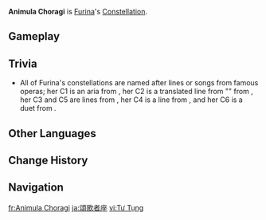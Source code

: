 {{Constellation Overview Infobox
|image       = Animula Choragi
|character   = Furina
|meaning     = Little Soul of the Choregos
}}
'''Animula Choragi''' is [[Furina]]'s [[Constellation]].

==Gameplay==
{{Constellation Table|Furina}}

==Trivia==
* All of Furina's constellations are named after lines or songs from famous operas; her C1 is an aria from ''{{w|Carmen}}'', her C2 is a translated line from "{{w|La donna è mobile}}" from ''{{w|Rigoletto}}'', her C3 and C5 are lines from ''{{w|Turandot}}'', her C4 is a line from ''{{w|Orpheus in the Underworld|Orphèe aux Enfers}}'', and her C6 is a duet from ''{{w|La traviata#Act 1|La traviata}}.''

==Other Languages==
{{Other Languages
|en      = Animula Choragi
|en_lang = la
|en_tl   = Little Soul of the {{w|Choregos}}
|zhs     = 司颂座
|zhs_rm  = Sīsōng Zuò
|zht     = 司頌座
|zht_rm  = Sīsōng Zuò
|zh_tl   = Ode-Master Constellation
|ja      = 頌歌者座
|ja_rm   = Shoukasha-za
|ja_tl   = Ode Singer Constellation
|ko      = 코레고스자리
|ko_rm   = 
|ko_tl   = Choregos Constellation
|es      = Animula Choragi
|fr      = Animula Choragi
|ru      = Капельмейстер
|ru_tl   = {{w|Kapellmeister}}
|th      = Animula Choragi
|vi      = Cung Tư Tụng
|vi_tl   = 
|de      = Animula Choragi
|id      = Animula Choragi
|pt      = Animula Choragi
|tr      = Kutsal Ezgi
|tr_tl   = Divine Melody
|it      = Animula Choragi
}}

==Change History==
{{Change History|4.2}}

==Navigation==
{{Constellation Navbox}}

[[fr:Animula Choragi]]
[[ja:頌歌者座]]
[[vi:Tư Tụng]]